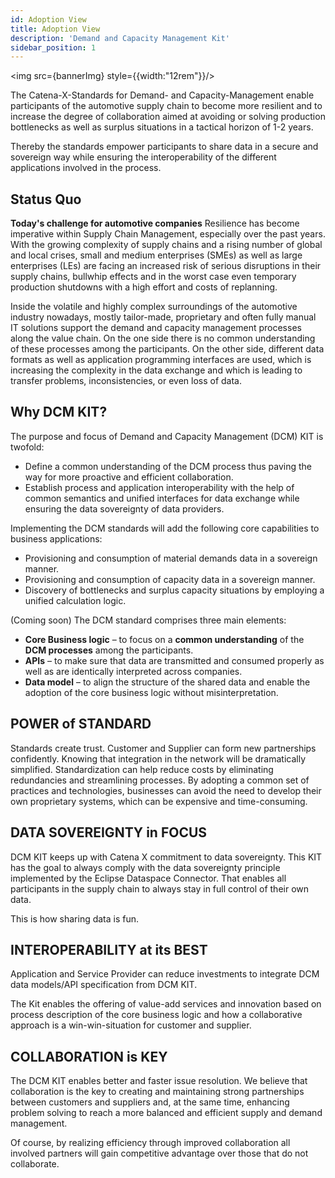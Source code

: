 ```yaml
---
id: Adoption View
title: Adoption View
description: 'Demand and Capacity Management Kit'
sidebar_position: 1
---
```



<img src={bannerImg} style={{width:"12rem"}}/>

The Catena-X-Standards for Demand- and Capacity-Management enable participants of the automotive supply chain to become more resilient and to increase the degree of collaboration aimed at avoiding or solving production bottlenecks as well as surplus situations in a tactical horizon of 1-2 years.

Thereby the standards empower participants to share data in a secure and sovereign way while ensuring the interoperability of the different applications involved in the process. 
 
## Status Quo

**Today's challenge for automotive companies**
Resilience has become imperative within Supply Chain Management, especially over the past years. With the growing complexity of supply chains and a rising number of global and local crises, small and medium enterprises (SMEs) as well as large enterprises (LEs) are facing an increased risk of serious disruptions in their supply chains, bullwhip effects and in the worst case even temporary production shutdowns with a high effort and costs of replanning.
 
Inside the volatile and highly complex surroundings of the automotive industry nowadays, mostly tailor-made, proprietary and often fully manual IT solutions support the demand and capacity management processes along the value chain. On the one side there is no common understanding of these processes among the participants. On the other side, different data formats as well as application programming interfaces are used, which is increasing the complexity in the data exchange and which is leading to transfer problems, inconsistencies, or even loss of data.

## Why DCM KIT?

The purpose and focus of Demand and Capacity Management (DCM) KIT is twofold: 
- Define a common understanding of the DCM process thus paving the way for more proactive and efficient collaboration.
- Establish process and application interoperability with the help of common semantics and unified interfaces for data exchange while ensuring the data sovereignty of data providers.
 
Implementing the DCM standards will add the following core capabilities to business applications:
- Provisioning and consumption of material demands data in a sovereign manner.
- Provisioning and consumption of capacity data in a sovereign manner.
- Discovery of bottlenecks and surplus capacity situations by employing a unified calculation logic.
 
(Coming soon) The DCM standard comprises three main elements: 
- **Core Business logic** – to focus on a **common understanding** of the **DCM processes** among the participants.
- **APIs** – to make sure that data are transmitted and consumed properly as well as are identically interpreted across companies. 
- **Data model** – to align the structure of the shared data and enable the adoption of the core business logic without misinterpretation.

<!-- ![Power of standards icon](../../../static/icons/Icon_Licence_V3.svg) -->
## <LicenceV3 width="4rem" /> POWER of STANDARD

Standards create trust. Customer and Supplier can form new partnerships confidently. Knowing that integration in the network will be dramatically simplified. Standardization can help reduce costs by eliminating redundancies and streamlining processes. By adopting a common set of practices and technologies, businesses can avoid the need to develop their own proprietary systems, which can be expensive and time-consuming.

<!-- ![Data Souvereignity icon](../../../static/icons/Icon_Easy_to_use_V3.svg) -->

## <EasyToUseV3 width="4rem"/> DATA SOVEREIGNTY in FOCUS

DCM KIT keeps up with Catena X commitment to data sovereignty. This KIT has the goal to always comply with the data sovereignty principle implemented by the Eclipse Dataspace Connector. That enables all participants in the supply chain  to always stay in full control of their own data.  

This is how sharing data is fun.

<!-- ![Interoperability at its best icon](../../../static/icons/Icon_Open_Source_V3.svg) -->

## <OpenSourceV3 width="4rem"/> INTEROPERABILITY at its BEST

Application and Service Provider can reduce investments to integrate DCM data models/API specification from DCM KIT.

The Kit enables the offering of value-add services and innovation based on process description of the core business logic and how a collaborative approach is a win-win-situation for customer and supplier.

<!-- ![Collaboration is key icon](../../../static/icons/Icon_Adoption_V2.svg) -->

## <AdoptionV2 width="4rem"/> COLLABORATION is KEY

The DCM KIT enables better and faster issue resolution. We believe that collaboration is the key to creating and maintaining strong partnerships between customers and suppliers and, at the same time, enhancing problem solving to reach a more balanced and efficient supply and demand management.

Of course, by realizing efficiency through improved collaboration all involved partners will gain competitive advantage over those that do not collaborate.
